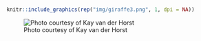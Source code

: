 # {-}
<!-- <img src="img/cover.png" alt="imapbook" style="width:100%;"> -->

```r
knitr::include_graphics(rep("img/giraffe3.png", 1, dpi = NA))
```


![Photo courtesy of Kay van der Horst](img/front1.png)

<!-- <img src="img/cover2.png" alt="imapbook" style="width:100%;"> -->
<!-- <img src="img/bbrp.png" alt="imapbook" style="width:100%;"> -->
